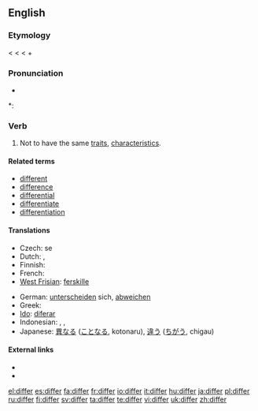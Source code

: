 ==English==

===Etymology===
< {{etyl|enm}} {{term|differen}} < {{etyl|la}} {{term|differre||to carry apart, put off, defer}} < {{term|dis-||apart}} + {{term|ferre||to bear}}

===Pronunciation===
* {{audio|en-us-differ.ogg|Audio (US)}}

*: {{rhymes|ɪfə(r)}}

===Verb===
{{en-verb}}

# Not to have the same [[traits]], [[characteristic|characteristics]].

====Related terms====
* [[different]]
* [[difference]]
* [[differential]]
* [[differentiate]]
* [[differentiation]]

====Translations====
{{trans-top|Not to have the same characteristics}}
* Czech: {{t-|cs|lišit}} se
* Dutch: {{t-|nl|verschillen}}, {{t+|nl|afwijken}}
* Finnish: {{t+|fi|erota}}
* French: {{t+|fr|différer}}
* [[West Frisian]]: [[ferskille]]
{{trans-mid}}
* German: [[unterscheiden]] sich, [[abweichen]]
* Greek: {{t+|el|διαφέρω|sc=Grek}}
* [[Ido]]: [[diferar]]
* Indonesian: {{t-|id|beda|xs=Indonesian}}, {{t-|id|beda|alt=berbeda|xs=Indonesian}}, {{t-|id|lain|alt=berlainan|xs=Indonesian}}
* Japanese: [[異なる]] ([[ことなる]], kotonaru), [[違う]] ([[ちがう]], chigau)
{{trans-bottom}}

====External links====
* {{R:Webster 1913}}
* {{R:Century 1911}}

[[el:differ]]
[[es:differ]]
[[fa:differ]]
[[fr:differ]]
[[io:differ]]
[[it:differ]]
[[hu:differ]]
[[ja:differ]]
[[pl:differ]]
[[ru:differ]]
[[fi:differ]]
[[sv:differ]]
[[ta:differ]]
[[te:differ]]
[[vi:differ]]
[[uk:differ]]
[[zh:differ]]
